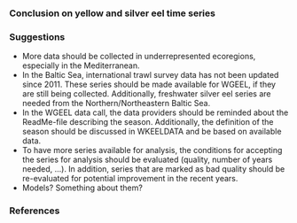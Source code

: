 ### Conclusion on yellow and silver eel time series


### Suggestions

- More data should be collected in underrepresented ecoregions, especially in the Mediterranean.
- In the Baltic Sea, international trawl survey data has not been updated since 2011. These series should be made available for WGEEL, if they are still being collected. Additionally, freshwater silver eel series are needed from the Northern/Northeastern Baltic Sea.
- In the WGEEL data call, the data providers should be reminded about the ReadMe-file describing the season. Additionally, the definition of the season should be discussed in WKEELDATA and be based on available data.
- To have more series available for analysis, the conditions for accepting the series for analysis should be evaluated (quality, number of years needed, ...). In addition, series that are marked as bad quality should be re-evaluated for potential improvement in the recent years. 
- Models? Something about them?

### References